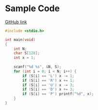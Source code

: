 # Sample Code

[GitHub link](https://github.com/csesoc/comp1511-revision-t1-2022/blob/master/solutions/keypad/solution.c)

```c
#include <stdio.h>

int main(void)
{
    int N;
    char S[128];
    int x = 1;
    
    scanf("%d %s", &N, S);
    for (int i = 0; i < N; i++) {
        if (S[i] == 'L') x -= 1;
        if (S[i] == 'R') x += 1;
        if (S[i] == 'U') x -= 3;
        if (S[i] == 'D') x += 3;
        if (S[i] == 'P') printf("%d", x);
    }
}
```
